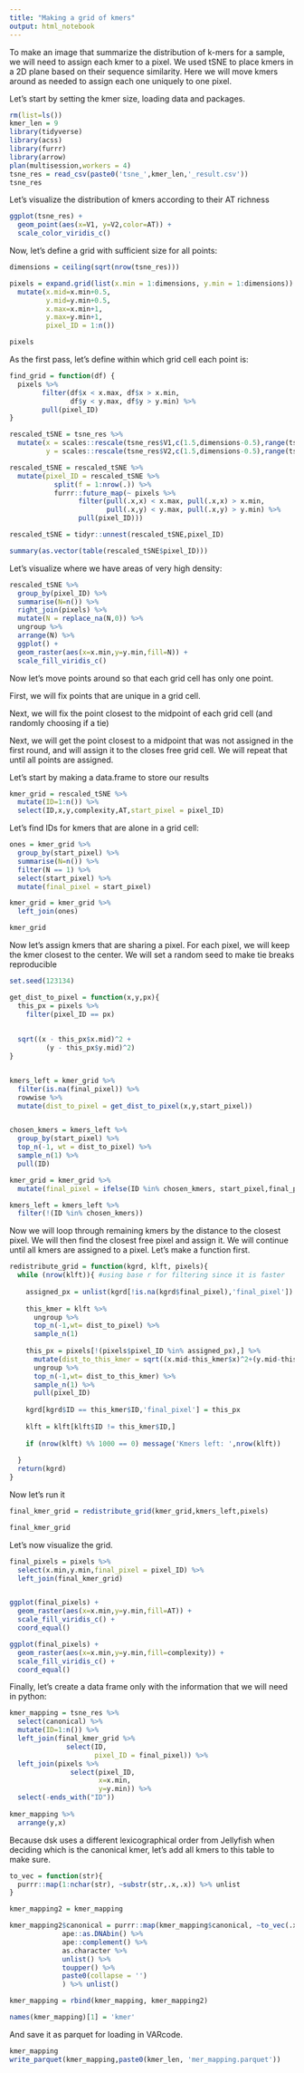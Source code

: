 ```yaml
---
title: "Making a grid of kmers"
output: html_notebook
---
```


To make an image that summarize the distribution of k-mers for a sample, we will need to assign each kmer to a pixel. We used tSNE to place kmers in a 2D plane based on their sequence similarity. Here we will move kmers around as needed to assign each one uniquely to one pixel.

Let's start by setting the kmer size, loading data and packages.

```r
rm(list=ls())
kmer_len = 9
library(tidyverse)
library(acss)
library(furrr)
library(arrow)
plan(multisession,workers = 4)
tsne_res = read_csv(paste0('tsne_',kmer_len,'_result.csv'))
tsne_res
```

Let's visualize the distribution of kmers according to their AT richness
```r
ggplot(tsne_res) +
  geom_point(aes(x=V1, y=V2,color=AT)) +
  scale_color_viridis_c()
```

Now, let's define a grid with sufficient size for all points:
```r
dimensions = ceiling(sqrt(nrow(tsne_res)))

pixels = expand.grid(list(x.min = 1:dimensions, y.min = 1:dimensions)) %>%
  mutate(x.mid=x.min+0.5,
         y.mid=y.min+0.5,
         x.max=x.min+1,
         y.max=y.min+1,
         pixel_ID = 1:n())

pixels 
```

As the first pass, let's define within which grid cell each point is:
```r

find_grid = function(df) {
  pixels %>%
        filter(df$x < x.max, df$x > x.min,
               df$y < y.max, df$y > y.min) %>%
        pull(pixel_ID)
}

rescaled_tSNE = tsne_res %>%
  mutate(x = scales::rescale(tsne_res$V1,c(1.5,dimensions-0.5),range(tsne_res$V1)),
         y = scales::rescale(tsne_res$V2,c(1.5,dimensions-0.5),range(tsne_res$V2)))

rescaled_tSNE = rescaled_tSNE %>%
  mutate(pixel_ID = rescaled_tSNE %>%
           split(f = 1:nrow(.)) %>%
           furrr::future_map(~ pixels %>%
                 filter(pull(.x,x) < x.max, pull(.x,x) > x.min,
                        pull(.x,y) < y.max, pull(.x,y) > y.min) %>%
                 pull(pixel_ID)))

rescaled_tSNE = tidyr::unnest(rescaled_tSNE,pixel_ID)

summary(as.vector(table(rescaled_tSNE$pixel_ID)))
```

Let's visualize where we have areas of very high density:

```r
rescaled_tSNE %>%
  group_by(pixel_ID) %>%
  summarise(N=n()) %>%
  right_join(pixels) %>%
  mutate(N = replace_na(N,0)) %>%
  ungroup %>%
  arrange(N) %>%
  ggplot() +
  geom_raster(aes(x=x.min,y=y.min,fill=N)) +
  scale_fill_viridis_c()
```

Now let's move points around so that each grid cell  has only one point.

First, we will fix points that are unique in a grid cell.

Next, we will fix the point closest to the midpoint of each grid cell (and randomly choosing if a tie)

Next, we will get the point closest to a midpoint that was not assigned in the first round, and will assign it to the closes free grid cell. We will repeat that until all points are assigned.


Let's start by making a data.frame to store our results
```r
kmer_grid = rescaled_tSNE %>%
  mutate(ID=1:n()) %>%
  select(ID,x,y,complexity,AT,start_pixel = pixel_ID)
```


Let's find IDs for kmers that are alone in a grid cell:
```r
ones = kmer_grid %>%
  group_by(start_pixel) %>%
  summarise(N=n()) %>%
  filter(N == 1) %>%
  select(start_pixel) %>%
  mutate(final_pixel = start_pixel)

kmer_grid = kmer_grid %>%
  left_join(ones)

kmer_grid
```

Now let's assign kmers that are sharing a pixel. For each pixel, we will keep the kmer closest to the center. We will set a random seed to make tie breaks reproducible

```r
set.seed(123134)

get_dist_to_pixel = function(x,y,px){
  this_px = pixels %>%
    filter(pixel_ID == px)
  
  
  sqrt((x - this_px$x.mid)^2 + 
         (y - this_px$y.mid)^2)
}


kmers_left = kmer_grid %>%
  filter(is.na(final_pixel)) %>%
  rowwise %>%
  mutate(dist_to_pixel = get_dist_to_pixel(x,y,start_pixel)) 


chosen_kmers = kmers_left %>%
  group_by(start_pixel) %>%
  top_n(-1, wt = dist_to_pixel) %>%
  sample_n(1) %>%
  pull(ID)

kmer_grid = kmer_grid %>%
  mutate(final_pixel = ifelse(ID %in% chosen_kmers, start_pixel,final_pixel))

kmers_left = kmers_left %>%
  filter(!(ID %in% chosen_kmers))
```

Now we will loop through remaining kmers by the distance to the closest pixel. We will then find the closest free pixel and assign it. We will continue until all kmers are assigned to a pixel.  Let's make a function first.

```r

redistribute_grid = function(kgrd, klft, pixels){
  while (nrow(klft)){ #using base r for filtering since it is faster
    
    assigned_px = unlist(kgrd[!is.na(kgrd$final_pixel),'final_pixel'])
    
    this_kmer = klft %>%
      ungroup %>%
      top_n(-1,wt= dist_to_pixel) %>%
      sample_n(1)
    
    this_px = pixels[!(pixels$pixel_ID %in% assigned_px),] %>%
      mutate(dist_to_this_kmer = sqrt((x.mid-this_kmer$x)^2+(y.mid-this_kmer$y)^2)) %>%
      ungroup %>%
      top_n(-1,wt= dist_to_this_kmer) %>%
      sample_n(1) %>%
      pull(pixel_ID)
    
    kgrd[kgrd$ID == this_kmer$ID,'final_pixel'] = this_px
    
    klft = klft[klft$ID != this_kmer$ID,]
    
    if (nrow(klft) %% 1000 == 0) message('Kmers left: ',nrow(klft))
    
  }
  return(kgrd)
}

```

Now let's run it
```r
final_kmer_grid = redistribute_grid(kmer_grid,kmers_left,pixels)

final_kmer_grid 
```

Let's now visualize the grid.

```r
final_pixels = pixels %>%
  select(x.min,y.min,final_pixel = pixel_ID) %>%
  left_join(final_kmer_grid)


ggplot(final_pixels) +
  geom_raster(aes(x=x.min,y=y.min,fill=AT)) +
  scale_fill_viridis_c() +
  coord_equal()

ggplot(final_pixels) +
  geom_raster(aes(x=x.min,y=y.min,fill=complexity)) +
  scale_fill_viridis_c() +
  coord_equal()
```

Finally, let's create a data frame only with the information that we will need in python:

```r
kmer_mapping = tsne_res %>%
  select(canonical) %>%
  mutate(ID=1:n()) %>%
  left_join(final_kmer_grid %>%
              select(ID, 
                     pixel_ID = final_pixel)) %>%
  left_join(pixels %>%
               select(pixel_ID,
                      x=x.min,
                      y=y.min)) %>%
  select(-ends_with("ID"))
  
kmer_mapping %>%
  arrange(y,x)

```
Because dsk uses a different lexicographical order from Jellyfish when deciding which is the canonical kmer, let's add all kmers to this table to make sure.

```r
to_vec = function(str){
  purrr::map(1:nchar(str), ~substr(str,.x,.x)) %>% unlist
}

kmer_mapping2 = kmer_mapping

kmer_mapping2$canonical = purrr::map(kmer_mapping$canonical, ~to_vec(.x) %>% 
             ape::as.DNAbin() %>% 
             ape::complement() %>% 
             as.character %>%
             unlist() %>%
             toupper() %>%
             paste0(collapse = '')
             ) %>% unlist()

kmer_mapping = rbind(kmer_mapping, kmer_mapping2)

names(kmer_mapping)[1] = 'kmer'
```



And save it as parquet for loading in VARcode.

```r
kmer_mapping
write_parquet(kmer_mapping,paste0(kmer_len, 'mer_mapping.parquet'))
```




